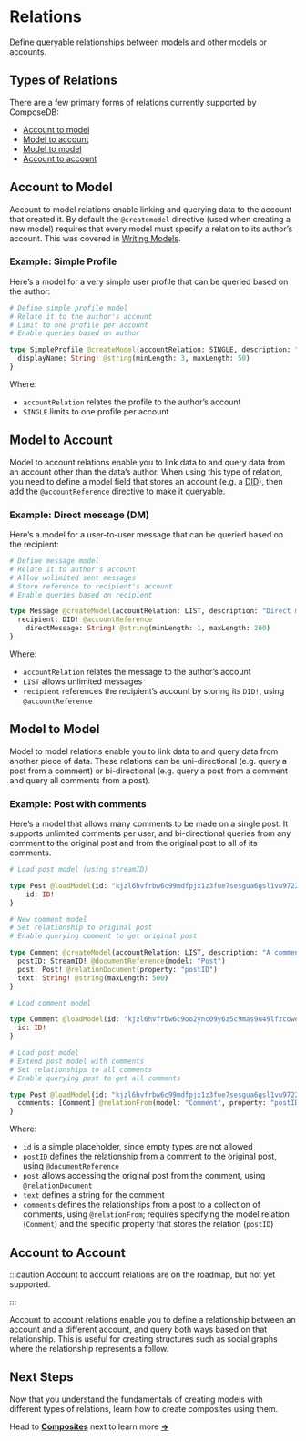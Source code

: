 # Relations
Define queryable relationships between models and other models or accounts.

## Types of Relations

There are a few primary forms of relations currently supported by ComposeDB:

- [Account to model](#account-to-model)
- [Model to account](#model-to-account)
- [Model to model](#model-to-model)
- [Account to account](#account-to-account)

## Account to Model
Account to model relations enable linking and querying data to the account that created it. By default the `@createmodel` directive (used when creating a new model) requires that every model must specify a relation to its author’s account. This was covered in [Writing Models](../../guides/data-modeling/writing-models).

### Example: Simple Profile

Here’s a model for a very simple user profile that can be queried based on the author:

```graphql
# Define simple profile model
# Relate it to the author's account
# Limit to one profile per account
# Enable queries based on author

type SimpleProfile @createModel(accountRelation: SINGLE, description: "Very basic profile") {
  displayName: String! @string(minLength: 3, maxLength: 50)
}
```

Where:

- `accountRelation` relates the profile to the author’s account
- `SINGLE` limits to one profile per account

## Model to Account
Model to account relations enable you to link data to and query data from an account other than the data’s author. When using this type of relation, you need to define a model field that stores an account (e.g. a [DID](../../guides/composedb-client/user-sessions)), then add the `@accountReference` directive to make it queryable.

### Example: Direct message (DM)

Here’s a model for a user-to-user message that can be queried based on the recipient:

```graphql
# Define message model
# Relate it to author's account
# Allow unlimited sent messages
# Store reference to recipient's account
# Enable queries based on recipient

type Message @createModel(accountRelation: LIST, description: "Direct message model") {
  recipient: DID! @accountReference
	directMessage: String! @string(minLength: 1, maxLength: 200)
}
```

Where:

- `accountRelation` relates the message to the author’s account
- `LIST` allows unlimited messages
- `recipient` references the recipient’s account by storing its `DID!`, using `@accountReference`

## Model to Model
Model to model relations enable you to link data to and query data from another piece of data. These relations can be uni-directional (e.g. query a post from a comment) or bi-directional (e.g. query a post from a comment and query all comments from a post).

### Example: Post with comments

Here’s a model that allows many comments to be made on a single post. It supports unlimited comments per user, and bi-directional queries from any comment to the original post and from the original post to all of its comments.

```graphql
# Load post model (using streamID)

type Post @loadModel(id: "kjzl6hvfrbw6c99mdfpjx1z3fue7sesgua6gsl1vu97229lq56344zu9bawnf96"){
    id: ID!
}

# New comment model
# Set relationship to original post
# Enable querying comment to get original post

type Comment @createModel(accountRelation: LIST, description: "A comment on a Post") {
  postID: StreamID! @documentReference(model: "Post")
  post: Post! @relationDocument(property: "postID")
  text: String! @string(maxLength: 500)
}

# Load comment model

type Comment @loadModel(id: "kjzl6hvfrbw6c9oo2ync09y6z5c9mas9u49lfzcowepuzxmcn3pzztvzd0c7gh0") {
  id: ID!
}

# Load post model
# Extend post model with comments
# Set relationships to all comments
# Enable querying post to get all comments

type Post @loadModel(id: "kjzl6hvfrbw6c99mdfpjx1z3fue7sesgua6gsl1vu97229lq56344zu9bawnf96") {
  comments: [Comment] @relationFrom(model: "Comment", property: "postID")
}
```

Where:

- `id` is a simple placeholder, since empty types are not allowed
- `postID` defines the relationship from a comment to the original post, using `@documentReference`
- `post` allows accessing the original post from the comment, using `@relationDocument`
- `text` defines a string for the comment
- `comments` defines the relationships from a post to a collection of comments, using  `@relationFrom`; requires specifying the model relation (`Comment`) and the specific property that stores the relation (`postID`)

## Account to Account
:::caution
Account to account relations are on the roadmap, but not yet supported.

:::

Account to account relations enable you to define a relationship between an account and a different account, and query both ways based on that relationship. This is useful for creating structures such as social graphs where the relationship represents a follow.

## Next Steps
Now that you understand the fundamentals of creating models with different types of relations, learn how to create composites using them. 

Head to [**Composites**](../data-modeling/composites) next to learn more [**→**](../data-modeling/composites)